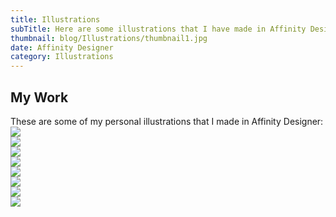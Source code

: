 ---
title: Illustrations
subTitle: Here are some illustrations that I have made in Affinity Designer.
thumbnail: blog/Illustrations/thumbnail1.jpg
date: Affinity Designer
category: Illustrations
---

## My Work
These are some of my personal illustrations that I made in Affinity Designer:
<Image src="blog/Illustrations/Image1.png" width={807} height={999} />
<br />
<Image src="blog/Illustrations/Image2.jpg" width={807} height={999} />
<br />
<Image src="blog/Illustrations/Image3.jpg" width={807} height={999} />
<br />
<Image src="blog/Illustrations/Image4.jpg" width={807} height={999} />
<br />
<Image src="blog/Illustrations/Image5.jpg" width={807} height={999} />
<br />
<Image src="blog/Illustrations/Image6.jpg" width={807} height={999} />
<br />
<Image src="blog/Illustrations/Image7.jpg" width={807} height={999} />
<br />
<Image src="blog/Illustrations/Image8.jpg" width={807} height={999} />


